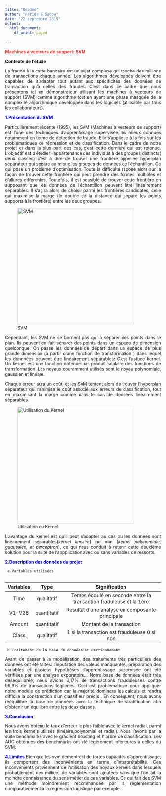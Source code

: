 ---
title: "Readme"
author: "Farida & Sadou"
date: "22 septembre 2019"
output:
  html_document:
    df_print: paged
 
---
<span style="color: #fb4141">**Machines à vecteurs de support: SVM**</span> 
 
 <div style="text-align: justify">  **Contexte de l'étude**
  
   La fraude à la carte bancaire est un sujet complexe qui touche des millions de transactions chaque année. Les algorithmes développés doivent être capables de s'adapter tout autant aux spécificités des données de transaction qu'à celles des fraudes. C'est dans ce cadre que nous présentons ici un démonstrateur utilisant les machines à vecteurs de support (SVM) comme algorithme tout en ayant une phase masquée de la complexité algorithmique développée dans les logiciels (utilisable par tous les collaborateurs).


  
 <span style="color:  #0000FF"> **1.Présentation du SVM**</span> 
  
  Particulièrement récente (1995), les SVM (Machines à vecteurs de support) est l'une des techniques d'apprentissage supervisée les mieux connues notamment en terme de détection de fraude. Elle s'applique à la fois sur les problématiques de régression et de classification. Dans le cadre de notre projet et dans la plus part des cas, c'est cette dernière qui est retenue.
 L'objectif est d'étudier l'appartenance des individus à des groupes distincts( deux classes) c'est à dire de trouver une frontière appellée hyperplan séparateur qui sépare au mieux les groupes de données de l'échantillon. Ce qui pose un problème d'optimisation. Toute la difficulté repose alors sur la façon de trouver cette frontière qui peut prendre des formes multiples et d'allures différentes. 
Toutefois, il est possible de trouver cette frontière en supposant que les données de l'échantillon peuvent être linéairement séparables. Il s'agira alors de choisir parmi les frontières candidates, celle qui maximise la marge (le double de la distance qui sépare les points supports à la frontière) entre les deux groupes.


  
  ![SVM](./svmm.PNG){width=10cm}
  
  
  
Cependant, les SVM ne se bornent pas qu' à séparer des points dans le plan. Ils peuvent en fait séparer des points dans un espace de dimension quelconque: On passe les données de départ dans un espace de plus grande dimension (à partir d'une fonction de transformation ) dans lequel les donnnées peuvent être linéairement séparables: C'est l'astuce kernel. Un kernel est une fonction obtenue par produit scalaire  des fonctions de transformation. Les noyaux couramment utilisés sont le noyau polynomiale, gaussien et linéare. 

Chaque erreur aura un coût, et les SVM tentent alors de trouver l'hyperplan séparateur qui minimise le coût associé aux erreurs de classification, tout en maximisant la marge comme dans le cas de données linéairement séparables.

  
  ![Utilisation du Kernel](./kernel.PNG){width=10cm}
  

L'avantage du kernel est qu'il  peut s'adapter au cas ou les données sont linéairement séparables(*kernel lineaire*) ou non (*kernel  polynomiale, guaussien, et perceptron*), ce qui nous conduit à retenir cette deuxième solution pour la suite de l'appplication  avec ou sans variables de ressorts.

  <span style="color:  #0000FF"> **2.Description des données du projet**</span> 
    
     a.Variables utilisées
     
  | Variables | Type         |         Signification                                                  |
   | :--------:|:------------:|:----------------------------------------------------------------------:|
   | Time      | qualitatif   | Temps écoulé en seconde entre la transaction fraduleuse et la 1ère    |
   | V1-V28    | quantitatif  | Resultat d'une analyse en composante principale                        |
   | Amount    | quantitatif  | Montant de la transaction                                              |
   | Class     | qualitatif  | 1 si la transaction est frauduleuse 0 si non   |
   
   
     b.Traitement de la base de données et Partionnement 
Avant de passer à la modélisation, des traitements très particuliers des données ont été faites: l'inputation des valeus manquantes, préparation des variables et  plusieus hypothèses  d'apprentissage supervisée ont été vérifiées  par une analyse exporatoire...
Notre base de données était très deséquilibrée, nous avions 0,17% de transactions frauduleuses contre 99,9% de transactions légitimes. Ceci  est problématique pour appliquer notre modèle de prédiction car la majorité dominera les calculs et rendra difficile la construction d'un classifieur précis .
En conséquent, nous avons rééquilibré la base de données avec la technique de stratification  afin d'obtenir un équilibre entre les deux classes.


   <span style="color:  #0000FF">**3.Conclusion**</span> 

Nous avons obtenu le taux d'erreur le plus faible avec le kernel radial, parmi les trois kernels utilisés (linéaire,polynomial et radial).
Nous l'avons par la suite benchmarké avec le gradient boosting et l' arbre de classification. Les AUC obtenues des benchmarks ont été   légèrement inférieures à celles du SVM.

  
  

  <span style="color:  #0000FF"> **4.Limites**</span> 
    Bien que les svm démontrent de fortes capacités d'apprentissage, ils  comportent des inconvénients en terme d'interprétabilité. Ces inconvénients proviennent de l'utilisation des noyaux kernels dans lesquels probablement des milliers de variables sont ajoutées sans que l'on ait la moindre connaissance du sens métier de ces variables. Ce qui fait des SVM une méthode moindrement recommandée par la réglementation comparativement à la régression logistique par exemple.</div>
 